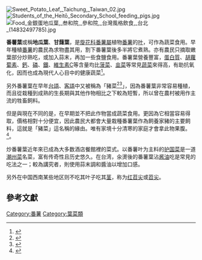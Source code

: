 [[File:Sweet_Potato_Leaf,_Taichung,_Taiwan_02.jpg|thumb]]
[[File:Students_of_the_Heitō_Secondary_School_feeding_pigs.jpg|thumb]]
[[File:Food_金銀蛋地瓜葉,_叁和院,_參和院,_台灣風格飲食,_台北_(14832497785).jpg|thumb]]

'''番薯葉'''或稱'''地瓜葉'''、'''甘藷葉'''，是[[旋花科|旋花科]][[番薯屬|番薯屬]]植物[[番薯|番薯]]的[[叶|叶]]，可作為蔬菜食用。早年種植[[番薯|番薯]]的農民為求物盡其用，割下番薯葉後多半將它煮熟。亦有農民只摘取嫩葉部分炒熟吃，或加入蒜末，再加一些食鹽食用。番薯葉營養豐富，[[蛋白質|蛋白質]]、[[胡蘿蔔素|胡蘿蔔素]]、[[鈣|鈣]]、[[磷|磷]]、[[鐵|鐵]]、[[維生素C|維生素C]]等含量均比[[菠菜|菠菜]]、[[韭菜|韭菜]]等常見[[蔬菜|蔬菜]]來得高，有助抗氧化，因而也成為現代人心目中的健康蔬菜<ref>{{Cite web |url=http://www.libertytimes.com.tw/2007/new/jan/18/today-life18.htm |title=顧祐瑞，《地瓜葉有助抗氧化 多吃多健康 包你沒菜色》，自由時報電子報，2007年1月18日 |accessdate=2010年6月20日 |archive-date=2010年11月8日 |archive-url=https://web.archive.org/web/20101108033150/http://www.libertytimes.com.tw/2007/new/jan/18/today-life18.htm |dead-url=no }}</ref>。

另外番薯葉在早年[[臺灣話|台語]]、[[客家話|客語]]中又被稱為「豬菜<ref>{{Cite web |url=https://www.moedict.tw/'%E8%B1%AC%E8%8F%9C |title=豬菜 - 臺語萌典 |accessdate=2019-10-14 |archive-date=2019-10-14 |archive-url=https://web.archive.org/web/20191014162434/https://www.moedict.tw/%27%25E8%25B1%25AC%25E8%258F%259C |dead-url=no }}</ref><ref>{{Cite web |url=https://www.moedict.tw/:%E8%B1%AC%E8%8F%9C |title=豬菜 - 客語萌典 |accessdate=2019-10-14 |archive-date=2019-10-14 |archive-url=https://web.archive.org/web/20191014162437/https://www.moedict.tw/:%25E8%25B1%25AC%25E8%258F%259C |dead-url=no }}</ref>」，因為番薯葉非常容易種植，而且從栽種到成熟的生長期與其他作物相比之下較為短暫，所以曾在農村被用作主流的牲畜飼料。

但是與現在不同的是，在早期並不把此作物當成蔬菜食用。更因為它相當容易得取，價格相對十分便宜，因此農民大都會大量栽種番薯葉作為飼養家豬的主要飼料，這就是「豬菜」這名稱的緣由。唯有家境十分清寒的家庭才會拿此物果腹。<ref>{{Cite web |url=http://jameshung2010.pixnet.net/blog/post/36349169 |title=讀書人's 收藏 |accessdate=2016-12-06 |archive-date=2016-12-20 |archive-url=https://web.archive.org/web/20161220090128/http://jameshung2010.pixnet.net/blog/post/36349169 |dead-url=no }}</ref>。

炒番薯葉近年來已成為大多数酒店餐館裡的菜式。以番薯叶为主料的[[护国菜|护国菜]]是一道[[潮州菜|潮州菜]]名菜，富有传奇性且历史悠久。在台湾，汆燙後的番薯葉沾[[酱油|酱油]]吃是常見的吃法之一；較為講究者，則使用蒜末調和醬油以增加口感。

另外在中国西南某些地区则不吃其叶子吃其[[茎|茎]]，称为[[红苕尖|红苕尖]]或[[苕尖|苕尖]]。

==參考文獻==
{{reflist}}


[[Category:番薯|Category:番薯]]
[[Category:葉菜類|Category:葉菜類]]